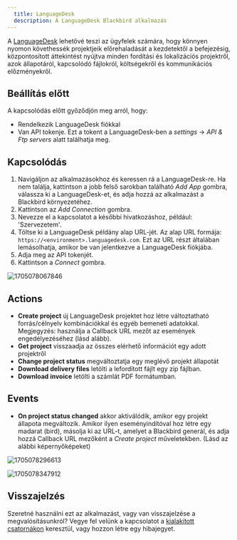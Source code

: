 ```yaml
---
  title: LanguageDesk
  description: A LanguageDesk Blackbird alkalmazás
---
```


<LinkCard title="View on Github" target="_blank" href="https://github.com/bb-io/LanguageDesk" icon="github" />

A [LanguageDesk](https://www.milengo.com/languagedesk/) lehetővé teszi az ügyfelek számára, hogy könnyen nyomon követhessék projektjeik előrehaladását a kezdetektől a befejezésig, központosított áttekintést nyújtva minden fordítási és lokalizációs projektről, azok állapotáról, kapcsolódó fájlokról, költségekről és kommunikációs előzményekről.

## Beállítás előtt

A kapcsolódás előtt győződjön meg arról, hogy:

- Rendelkezik LanguageDesk fiókkal
- Van API tokenje. Ezt a tokent a LanguageDesk-ben a _settings_ -> _API & Ftp servers_ alatt találhatja meg.

## Kapcsolódás

1. Navigáljon az alkalmazásokhoz és keressen rá a LanguageDesk-re. Ha nem találja, kattintson a jobb felső sarokban található _Add App_ gombra, válassza ki a LanguageDesk-et, és adja hozzá az alkalmazást a Blackbird környezetéhez.
2. Kattintson az _Add Connection_ gombra.
3. Nevezze el a kapcsolatot a későbbi hivatkozáshoz, például: 'Szervezetem'.
4. Töltse ki a LanguageDesk példány alap URL-jét. Az alap URL formája: `https://<environment>.languagedesk.com`. Ezt az URL részt általában lemásolhatja, amikor be van jelentkezve a LanguageDesk fiókjába.
5. Adja meg az API tokenjét.
6. Kattintson a _Connect_ gombra.

![1705078067846](https://raw.githubusercontent.com/bb-io/LanguageDesk/main/image/README/1705078067846.png)

## Actions

- **Create project** új LanguageDesk projektet hoz létre változtatható forrás/célnyelv kombinációkkal és egyéb bemeneti adatokkal. Megjegyzés: használja a Callback URL mezőt az események engedélyezéséhez (lásd alább).
- **Get project** visszaadja az összes elérhető információt egy adott projektről
- **Change project status** megváltoztatja egy meglévő projekt állapotát
- **Download delivery files** letölti a lefordított fájlt egy zip fájlban.
- **Download invoice** letölti a számlát PDF formátumban.

## Events

- **On project status changed** akkor aktiválódik, amikor egy projekt állapota megváltozik. Amikor ilyen eseményindítóval hoz létre egy madarat (bird), másolja ki az URL-t, amelyet a Blackbird generál, és adja hozzá Callback URL mezőként a _Create project_ műveletekben. (Lásd az alábbi képernyőképeket)

![1705078296613](https://raw.githubusercontent.com/bb-io/LanguageDesk/main/image/README/1705078296613.png)

![1705078347912](https://raw.githubusercontent.com/bb-io/LanguageDesk/main/image/README/1705078347912.png)

## Visszajelzés

Szeretné használni ezt az alkalmazást, vagy van visszajelzése a megvalósításunkról? Vegye fel velünk a kapcsolatot a [kialakított csatornákon](https://www.blackbird.io/) keresztül, vagy hozzon létre egy hibajegyet.